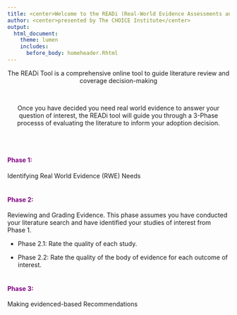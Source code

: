 ```yaml
---
title: <center>Welcome to the READi (Real-World Evidence Assessments and Needs Guidance) Tool</center>
author: <center>presented by The CHOICE Institute</center>
output:
  html_document:
    theme: lumen
    includes:
      before_body: homeheader.Rhtml
---
```


<style>
  h2,h3,h4{
    color: purple
  }

  h1{
    font-size: 25px ;
    color: purple ;
    font-style: oblique
  }
</style>


<center>The READi Tool is a comprehensive online tool to guide literature review and coverage decision-making</center>
<br>

<center>Once you have decided you need real world evidence to answer your question of interest, the READi tool will guide you through a 3-Phase processs of evaluating the literature to inform your adoption decision.</center>
<br>
<br>


#### Phase 1:
Identifying Real World Evidence (RWE) Needs
<br>
<br>

#### Phase 2:
Reviewing and Grading Evidence. This phase assumes you have conducted your literature search and have identified your studies of interest from Phase 1.
<br>

- Phase 2.1:
Rate the quality of each study.
<br>

- Phase 2.2:
Rate the quality of the body of evidence for each outcome of interest.
<br>
<br>

#### Phase 3:
Making evidenced-based Recommendations
<br>
<br>
<br>
